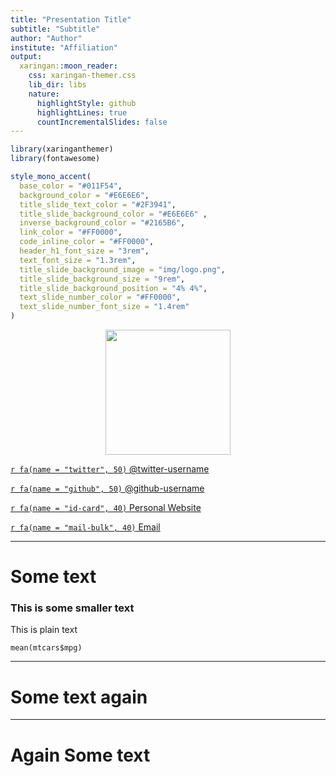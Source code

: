 ```yaml
---
title: "Presentation Title"
subtitle: "Subtitle"
author: "Author"
institute: "Affiliation"
output:
  xaringan::moon_reader:
    css: xaringan-themer.css
    lib_dir: libs
    nature:
      highlightStyle: github
      highlightLines: true
      countIncrementalSlides: false
---
```



<!-- The following code chunk lists all the required package -->


```r
library(xaringanthemer)
library(fontawesome)

style_mono_accent(
  base_color = "#011F54", 
  background_color = "#E6E6E6",
  title_slide_text_color = "#2F3941",
  title_slide_background_color = "#E6E6E6" , 
  inverse_background_color = "#2165B6",
  link_color = "#FF0000", 
  code_inline_color = "#FF0000",
  header_h1_font_size = "3rem", 
  text_font_size = "1.3rem", 
  title_slide_background_image = "img/logo.png", 
  title_slide_background_size = "9rem", 
  title_slide_background_position = "4% 4%", 
  text_slide_number_color = "#FF0000", 
  text_slide_number_font_size = "1.4rem"
)

```


<!-- replace "img/logo.png" with the path of your picture if you want to add it -->

<center>
<img class="circle" src="img/logo.png" width="200px"/>
</center>



[`r fa(name = "twitter", 50)` @twitter-username](http://twitter.com/my_twitter_username)  

[`r fa(name = "github", 50)` @github-username](http://github.com/my_github_username) 

[`r fa(name = "id-card", 40)` Personal Website](https://my_website)  

[`r fa(name = "mail-bulk", 40)` Email](mailto:my_email@email.com)



 

---

# Some text 

### This is some smaller text

This is plain text

`mean(mtcars$mpg)`


---


# Some text again


---

# Again Some text
